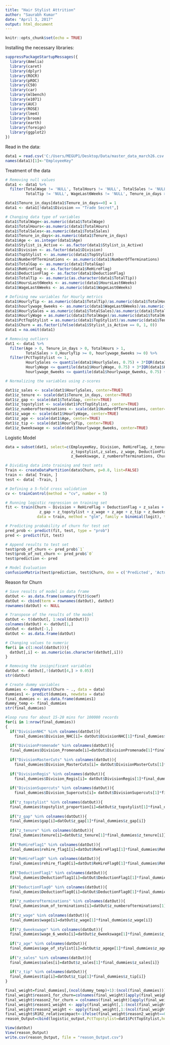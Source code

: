 ```yaml
---
title: "Hair Stylist Attrition"
author: "Saurabh Kumar"
date: "April 3, 2017"
output: html_document
---
```


```r
knitr::opts_chunk$set(echo = TRUE)
```

Installing the necessary libraries:

```r
suppressPackageStartupMessages({
  library(Amelia)
  library(caret)
  library(dplyr)
  library(ROCR)
  library(pROC)
  library(C50)
  library(car)
  library(mlbench)
  library(e1071)
  library(AUC)
  library(ROSE)
  library(lme4)
  library(broom)
  library(earth)
  library(foreign)
  library(ggplot2)
})

```

Read in the data:
```r
data1 = read.csv('C:/Users/MEGUP1/Desktop/Data/master_data_march26.csv', header=TRUE, stringsAsFactors = FALSE)
names(data1)[1]<-"EmployeeKey"
```

Treatment of the data
```r
# Removing null values
data1 <- data1 %>%
  filter(TotalWage != 'NULL', TotalHours != 'NULL', TotalSales != 'NULL',
         TotalTip != 'NULL', WageLast6Weeks != 'NULL', Tenure_in_days >= 0)

data1$Tenure_in_days[data1$Tenure_in_days==0] = 1
data1 <- data1[!data1$Division == "Trade Secret",]

# Changing data type of variables
data1$TotalWage<-as.numeric(data1$TotalWage)
data1$TotalHours<-as.numeric(data1$TotalHours)
data1$TotalSales<-as.numeric(data1$TotalSales)
data1$Tenure_in_days<-as.numeric(data1$Tenure_in_days)
data1$Age <- as.integer(data1$Age)
data1$Stylist_is_Active <- as.factor(data1$Stylist_is_Active)
data1$Division <- as.factor(data1$Division)
data1$TopStylist <- as.numeric(data1$TopStylist)
data1$NumberOfTerminations <- as.numeric(data1$NumberOfTerminations)
data1$TotalGap <- as.numeric(data1$TotalGap)
data1$ReHireFlag <- as.factor(data1$ReHireFlag)
data1$DeductionFlag <- as.factor(data1$DeductionFlag)
data1$TotalTip <- as.numeric(as.character(data1$TotalTip))
data1$HoursLast6Weeks <- as.numeric(data1$HoursLast6Weeks)
data1$WageLast6Weeks <- as.numeric(data1$WageLast6Weeks)

# Defining new variables for Hourly metrics
data1$HourlyTip <- as.numeric(data1$TotalTip)/as.numeric(data1$TotalHours)
data1$hourlywage_6weeks <- as.numeric(data1$WageLast6Weeks)/as.numeric(data1$HoursLast6Weeks)
data1$HourlySales = as.numeric(data1$TotalSales)/as.numeric(data1$TotalHours)
data1$HourlyWage = as.numeric(data1$TotalWage)/as.numeric(data1$TotalHours)
data1$PctTopStylist = as.numeric(data1$TopStylist)/as.numeric(data1$Tenure_in_days)
data1$Churn = as.factor(ifelse(data1$Stylist_is_Active == 0, 1, 0))
data1 = na.omit(data1)

# Removing outliers
dat1 <- data1 %>%
  filter(Age > 0, Tenure_in_days > 0, TotalHours > 1, 
         TotalSales > 0,HourlyTip >= 0, hourlywage_6weeks >= 0) %>%
  filter(PctTopStylist <= 1, 
         HourlySales <= quantile(data1$HourlySales, 0.75) + 3*IQR(data1$HourlySales), 
         HourlyWage <= quantile(data1$HourlyWage, 0.75) + 3*IQR(data1$HourlyWage),
         hourlywage_6weeks <= quantile(data1$hourlywage_6weeks, 0.75) + 3*IQR(data1$hourlywage_6weeks))

# Normalizing the variables using z-scores

dat1$z_sales <- scale(dat1$HourlySales, center=TRUE)
dat1$z_tenure <- scale(dat1$Tenure_in_days, center=TRUE)
dat1$z_gap <- scale(dat1$TotalGap, center=TRUE)
dat1$z_topstylist <- scale(dat1$PctTopStylist, center=TRUE)
dat1$z_numberofterminations <- scale(dat1$NumberOfTerminations, center=TRUE)
dat1$z_wage <- scale(dat1$HourlyWage, center=TRUE)
dat1$z_age <- scale(dat1$Age, center=TRUE)
dat1$z_tip <- scale(dat1$HourlyTip, center=TRUE)
dat1$z_6weekswage <- scale(dat1$hourlywage_6weeks, center=TRUE)

```

Logistic Model
```r
data = subset(dat1, select=c(EmployeeKey, Division, ReHireFlag, z_tenure, z_gap, 
                             z_topstylist,z_sales, z_wage, DeductionFlag, z_tip, z_age,
                             z_6weekswage, z_numberofterminations, Churn))

# Dividing data into training and test sets 
Train <- createDataPartition(data$Churn, p=0.8, list=FALSE)
train <- data[ Train, ]
test <- data[ -Train, ]

# Defining a 5-fold cross validation
cv <- trainControl(method = "cv", number = 5)

# Running logistic regression on training set
fit <- train(Churn ~ Division + ReHireFlag + DeductionFlag + z_sales + z_tenure +
               z_gap + z_topstylist + z_wage + z_age + z_tip + z_6weekswage,
              data = train, method = "glm", family = binomial(logit), trControl = cv)

# Predicting probability of churn for test set
pred_prob <- predict(fit, test, type = "prob")
pred <- predict(fit, test)

# Append results to test set
test$prob_of_churn <- pred_prob$`1`
test$prob_of_not_churn <- pred_prob$`0`
test$prediction <- pred

# Model Evaluation
confusionMatrix(test$prediction, test$Churn, dnn = c('Predicted', 'Actual'), positive = '1')

```

Reason for Churn
```r
# Save results of model in data frame
datOut <- as.data.frame(summary(fit)$coef)
datOut <- cbind(term = rownames(datOut), datOut)
rownames(datOut) <- NULL

# Transpose of the results of the model
datOut <- t(datOut[, 1:ncol(datOut)])
colnames(datOut) <- datOut[1,]
datOut <- datOut[-1,]
datOut <- as.data.frame(datOut)

# Changing values to numeric
for(i in c(1:ncol(datOut))){
  datOut[,i] <- as.numeric(as.character(datOut[,i]))
}

# Removing the insignificant variables
datOut <- datOut[,!(datOut[4,] > 0.05)]
str(datOut)

# Create dummy variables
dummies <- dummyVars(Churn ~ ., data = data)
dummies1 <- predict(dummies, newdata = data)
final_dummies <- as.data.frame(dummies1)
dummy_temp <- final_dummies
str(final_dummies)

#loop runs for about 15-20 mins for 100000 records
for(i in 1:nrow(final_dummies))
{
  if("DivisionNHC" %in% colnames(datOut)){
    final_dummies$Division_NHC[i]= datOut$DivisionNHC[1]*final_dummies$Division.NHC[i]}
  
  if("DivisionPromenade" %in% colnames(datOut)){
  final_dummies$Division_Promenade[i]=datOut$DivisionPromenade[1]*final_dummies$Division.Promenade[i]}
  
  if("DivisionMasterCuts" %in% colnames(datOut)){
    final_dummies$Division_MasterCuts[i]= datOut$DivisionMasterCuts[1]*final_dummies$Division.MasterCuts[i]}
  
  if("DivisionRegis" %in% colnames(datOut)){
    final_dummies$Division_Regis[i]= datOut$DivisionRegis[1]*final_dummies$Division.Regis[i]}
  
  if("DivisionSupercuts" %in% colnames(datOut)){
    final_dummies$Division_Supercuts[i]= datOut$DivisionSupercuts[1]*final_dummies$Division.Supercuts[i]}
  
  if("z_topstylist" %in% colnames(datOut)){
  final_dummies$topstylist_proportion[i]=datOut$z_topstylist[1]*final_dummies$z_topstylist[i]}
  
  if("z_gap" %in% colnames(datOut)){
  final_dummies$gap[i]=datOut$z_gap[1]*final_dummies$z_gap[i]}
  
  if("z_tenure" %in% colnames(datOut)){
  final_dummies$tenure[i]=datOut$z_tenure[1]*final_dummies$z_tenure[i]}
  
  if("ReHireFlag1" %in% colnames(datOut)){
  final_dummies$rehire_flag1[i]=datOut$ReHireFlag1[1]*final_dummies$ReHireFlag.1[i]}
  
  if("ReHireFlag0" %in% colnames(datOut)){
  final_dummies$rehire_flag0[i]=datOut$ReHireFlag0[1]*final_dummies$ReHireFlag.0[i]}
  
  if("DeductionFlag1" %in% colnames(datOut)){
  final_dummies$Deductionflag1[i]=datOut$DeductionFlag1[1]*final_dummies$DeductionFlag.1[i]}
  
  if("DeductionFlag0" %in% colnames(datOut)){
  final_dummies$Deductionflag0[i]=datOut$DeductionFlag0[1]*final_dummies$DeductionFlag.0[i]}
  
  if("z_numberofterminations" %in% colnames(datOut)){
  final_dummies$num_of_terminations[i]=datOut$z_numberofterminations[1]*final_dummies$z_numberofterminations[i]}
  
  if("z_wage" %in% colnames(datOut)){
  final_dummies$wage[i]=datOut$z_wage[1]*final_dummies$z_wage[i]}
  
  if("z_6weekswage" %in% colnames(datOut)){
  final_dummies$wage_6_weeks[i]=datOut$z_6weekswage[1]*final_dummies$z_6weekswage[i]}
  
  if("z_age" %in% colnames(datOut)){
  final_dummies$age_of_stylist[i]=datOut$z_agege[1]*final_dummies$z_agege[i]}
  
  if("z_sales" %in% colnames(datOut)){
  final_dummies$sales[i]=datOut$z_sales[1]*final_dummies$z_sales[i]}
  
  if("z_tip" %in% colnames(datOut)){
  final_dummies$tip[i]=datOut$z_tip[1]*final_dummies$z_tip[i]}
}

final_weight=final_dummies[,(ncol(dummy_temp)+1):(ncol(final_dummies))]
final_weight$reason1_for_churn=colnames(final_weight)[apply(final_weight,1,which.max)]
final_weight$reason2_for_churn = colnames(final_weight)[apply(final_weight[,1:(ncol(final_weight)-1)], 1, function(x)which(x != 0 & x == sort(x, decreasing = TRUE)[2])[1])]
final_weight$reason1_weight <- apply(final_weight[,1:(ncol(final_weight)-2)], 1, max)
final_weight$reason2_weight <- apply(final_weight[,1:(ncol(final_weight)-3)], 1, FUN = function(x) tail(sort(x), 2)[1])
final_weight$R1R2_relativeimpact<-ifelse(final_weight$reason2_weight==0, NA, round(final_weight$reason1_weight,2)/round(final_weight$reason2_weight,2))
reason_Output=cbind(logistic_output,PctTopstylist=dat1$PctTopStylist,hourly_sales=dat1$HourlySales,final_weight[,(ncol(final_weight)-4):(ncol(final_weight)-3)],R1R2_relativeimpact=final_weight[,ncol(final_weight)])

View(datOut)
View(reason_Output)
write.csv(reason_Output, file = "reason_Output.csv")

```

